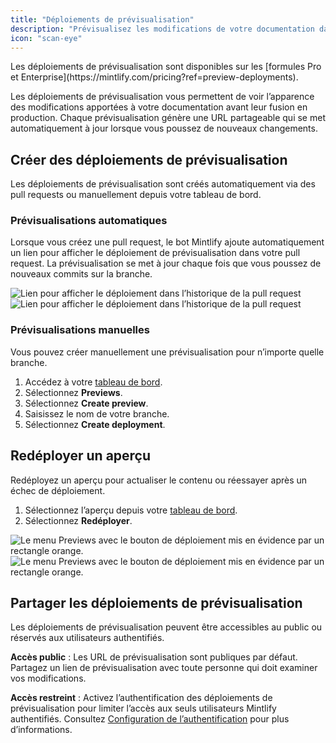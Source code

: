 ```yaml
---
title: "Déploiements de prévisualisation"
description: "Prévisualisez les modifications de votre documentation dans un déploiement en direct"
icon: "scan-eye"
---
```


<Info>
  Les déploiements de prévisualisation sont disponibles sur les [formules Pro et Enterprise](https://mintlify.com/pricing?ref=preview-deployments).
</Info>

Les déploiements de prévisualisation vous permettent de voir l’apparence des modifications apportées à votre documentation avant leur fusion en production. Chaque prévisualisation génère une URL partageable qui se met automatiquement à jour lorsque vous poussez de nouveaux changements.

## Créer des déploiements de prévisualisation

Les déploiements de prévisualisation sont créés automatiquement via des pull requests ou manuellement depuis votre tableau de bord.

### Prévisualisations automatiques

Lorsque vous créez une pull request, le bot Mintlify ajoute automatiquement un lien pour afficher le déploiement de prévisualisation dans votre pull request. La prévisualisation se met à jour chaque fois que vous poussez de nouveaux commits sur la branche.

<Frame>
  <img src="/images/previews/preview-deployment-light.png" alt="Lien pour afficher le déploiement dans l’historique de la pull request" className="block dark:hidden" />
  <img src="/images/previews/preview-deployment-dark.png" alt="Lien pour afficher le déploiement dans l’historique de la pull request" className="hidden dark:block" />
</Frame>

### Prévisualisations manuelles

Vous pouvez créer manuellement une prévisualisation pour n’importe quelle branche.

1. Accédez à votre [tableau de bord](https://dashboard.mintlify.com/).
2. Sélectionnez **Previews**.
3. Sélectionnez **Create preview**.
4. Saisissez le nom de votre branche.
5. Sélectionnez **Create deployment**.

## Redéployer un aperçu

Redéployez un aperçu pour actualiser le contenu ou réessayer après un échec de déploiement.

1. Sélectionnez l’aperçu depuis votre [tableau de bord](https://dashboard.mintlify.com/).
2. Sélectionnez **Redéployer**.

<Frame>
  <img src="/images/previews/redeploy-preview-light.png" alt="Le menu Previews avec le bouton de déploiement mis en évidence par un rectangle orange." className="block dark:hidden" />
  <img src="/images/previews/redeploy-preview-dark.png" alt="Le menu Previews avec le bouton de déploiement mis en évidence par un rectangle orange." className="hidden dark:block" />
</Frame>

## Partager les déploiements de prévisualisation

Les déploiements de prévisualisation peuvent être accessibles au public ou réservés aux utilisateurs authentifiés.

**Accès public** : Les URL de prévisualisation sont publiques par défaut. Partagez un lien de prévisualisation avec toute personne qui doit examiner vos modifications.

**Accès restreint** : Activez l’authentification des déploiements de prévisualisation pour limiter l’accès aux seuls utilisateurs Mintlify authentifiés. Consultez [Configuration de l’authentification](/fr/authentication-personalization/authentication-setup) pour plus d’informations.
